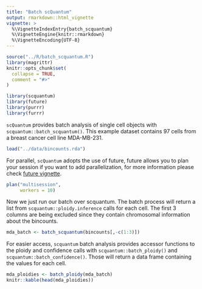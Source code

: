 ```yaml
---
title: "Batch scQuantum"
output: rmarkdown::html_vignette
vignette: >
  %\VignetteIndexEntry{batch_scquantum}
  %\VignetteEngine{knitr::rmarkdown}
  %\VignetteEncoding{UTF-8}
---
```


```r
source("../R/batch_scquantum.R")
library(magrittr)
knitr::opts_chunk$set(
  collapse = TRUE,
  comment = "#>"
)
```

```r
library(scquantum)
library(future)
library(purrr)
library(furrr)
```

`scQuantum` provides batch analysis of single cell objects with `scquantum::batch_scquantum()`.
This example dataset contains 97 cells from a breast cancer cell line MDA-MB-231.
```r
load("../data/bincounts.rda")
```

For parallel, `scQuantum` adopts the use of future, future allows you to plan your session if you want to add parallelization, for more information please check [future vignette](https://cran.r-project.org/web/packages/future/vignettes/future-1-overview.html).
```r
plan("multisession",
     workers = 10)
```

Now we just run our batch over scquantum. The batch process will return a list from `scquantum::ploidy.inference` calls for each cell.
The first 3 columns are being excluded since they contain chromosomal information about the bincounts.
```r
mda_batch <- batch_scquantum(bincounts[,-c(1:3)])
```

For easier access, `scquantum` batch analysis provides accessor functions to the ploidy and confidence calls with `scquantum::batch_ploidy()` and `scquantum::batch_confidence()`. Those will return a data frame containing the values for each cell.
```r
mda_ploidies <- batch_ploidy(mda_batch)
knitr::kable(head(mda_ploidies))
```

